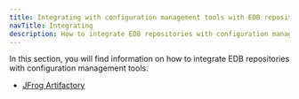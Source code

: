 ```yaml
---
title: Integrating with configuration management tools with EDB repositories
navTitle: Integrating
description: How to integrate EDB repositories with configuration management tools
---
```


In this section, you will find information on how to integrate EDB repositories with configuration management tools.

  * [JFrog Artifactory](artifactory)



<!-- * Satellite * Nexus -->


